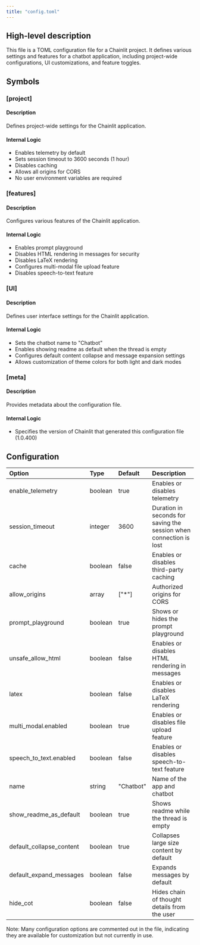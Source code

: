 ```yaml
---
title: "config.toml"
---
```


## High-level description
This file is a TOML configuration file for a Chainlit project. It defines various settings and features for a chatbot application, including project-wide configurations, UI customizations, and feature toggles.

## Symbols

### [project]
#### Description
Defines project-wide settings for the Chainlit application.

#### Internal Logic
- Enables telemetry by default
- Sets session timeout to 3600 seconds (1 hour)
- Disables caching
- Allows all origins for CORS
- No user environment variables are required

### [features]
#### Description
Configures various features of the Chainlit application.

#### Internal Logic
- Enables prompt playground
- Disables HTML rendering in messages for security
- Disables LaTeX rendering
- Configures multi-modal file upload feature
- Disables speech-to-text feature

### [UI]
#### Description
Defines user interface settings for the Chainlit application.

#### Internal Logic
- Sets the chatbot name to "Chatbot"
- Enables showing readme as default when the thread is empty
- Configures default content collapse and message expansion settings
- Allows customization of theme colors for both light and dark modes

### [meta]
#### Description
Provides metadata about the configuration file.

#### Internal Logic
- Specifies the version of Chainlit that generated this configuration file (1.0.400)

## Configuration
| Option | Type | Default | Description |
|:-------|:-----|:--------|:------------|
| enable_telemetry | boolean | true | Enables or disables telemetry |
| session_timeout | integer | 3600 | Duration in seconds for saving the session when connection is lost |
| cache | boolean | false | Enables or disables third-party caching |
| allow_origins | array | ["*"] | Authorized origins for CORS |
| prompt_playground | boolean | true | Shows or hides the prompt playground |
| unsafe_allow_html | boolean | false | Enables or disables HTML rendering in messages |
| latex | boolean | false | Enables or disables LaTeX rendering |
| multi_modal.enabled | boolean | true | Enables or disables file upload feature |
| speech_to_text.enabled | boolean | false | Enables or disables speech-to-text feature |
| name | string | "Chatbot" | Name of the app and chatbot |
| show_readme_as_default | boolean | true | Shows readme while the thread is empty |
| default_collapse_content | boolean | true | Collapses large size content by default |
| default_expand_messages | boolean | false | Expands messages by default |
| hide_cot | boolean | false | Hides chain of thought details from the user |

Note: Many configuration options are commented out in the file, indicating they are available for customization but not currently in use.